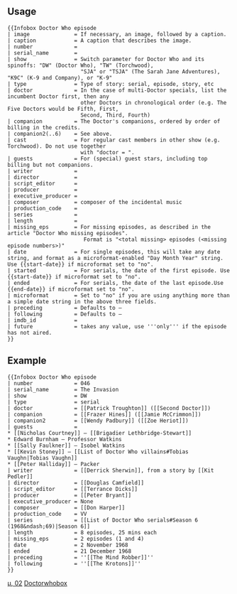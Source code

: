 {{缺乏中文说明}}
== Usage ==
<pre style="overflow:auto">{{Infobox Doctor Who episode
| image              = If necessary, an image, followed by a caption.
| caption            = A caption that describes the image.
| number             = 
| serial_name        = 
| show               = Switch parameter for Doctor Who and its spinoffs: "DW" (Doctor Who), "TW" (Torchwood),
                       "SJA" or "TSJA" (The Sarah Jane Adventures), "K9C" (K-9 and Company), or "K-9"
| type               = Type of story: serial, episode, story, etc
| doctor             = In the case of multi-Doctor specials, list the incumbent Doctor first, then any
                       other Doctors in chronological order (e.g. The Five Doctors would be Fifth, First,
                       Second, Third, Fourth)
| companion          = The Doctor's companions, ordered by order of billing in the credits.
| companion2(..6)    = See above.
| cast               = For regular cast members in other show (e.g. Torchwood). Do not use together
                       with "doctor = ".
| guests             = For (special) guest stars, including top billing but not companions.
| writer             = 
| director           = 
| script_editor      = 
| producer           = 
| executive_producer = 
| composer           = composer of the incidental music
| production_code    = 
| series             = 
| length             = 
| missing_eps        = For missing episodes, as described in the article "Doctor Who missing episodes".
                        Format is "<total missing> episodes (<missing episode numbers>)"
| date               = For single episodes, this will take any date string, and format as a microformat-enabled "Day Month Year" string. Use {{start-date}} if microformat set to "no".
| started            = For serials, the date of the first episode. Use {{start-date}} if microformat set to "no".
| ended              = For serials, the date of the last episode.Use {{end-date}} if microformat set to "no".
| microformat        = Set to "no" if you are using anything more than a simple date string in the above three fields.
| preceding          = Defaults to —
| following          = Defaults to —
| imdb_id            = 
| future             = takes any value, use '''only''' if the episode has not aired.
}}</pre>

==Example==
{{Infobox Doctor Who episode
| number             = 046
| serial_name        = The Invasion
| show               = DW
| type               = serial
| doctor             = [[Patrick Troughton]] ([[Second Doctor]])
| companion          = [[Frazer Hines]] ([[Jamie McCrimmon]])
| companion2         = [[Wendy Padbury]] ([[Zoe Heriot]])
| guests             = 
* [[Nicholas Courtney]] — [[Brigadier Lethbridge-Stewart]]
* Edward Burnham — Professor Watkins
* [[Sally Faulkner]] — Isobel Watkins
* [[Kevin Stoney]] — [[List of Doctor Who villains#Tobias Vaughn|Tobias Vaughn]] 
* [[Peter Halliday]] — Packer
| writer             = [[Derrick Sherwin]], from a story by [[Kit Pedler]]
| director           = [[Douglas Camfield]]
| script_editor      = [[Terrance Dicks]]
| producer           = [[Peter Bryant]]
| executive_producer = None
| composer           = [[Don Harper]]
| production_code    = VV
| series             = [[List of Doctor Who serials#Season 6 (1968–69)|Season 6]]
| length             = 8 episodes, 25 mins each
| missing_eps        = 2 episodes (1 and 4)
| date               = 2 November 1968
| ended              = 21 December 1968
| preceding          = ''[[The Mind Robber]]''
| following          = ''[[The Krotons]]''
}}
<pre style="overflow:auto">{{Infobox Doctor Who episode
| number             = 046
| serial_name        = The Invasion
| show               = DW
| type               = serial
| doctor             = [[Patrick Troughton]] ([[Second Doctor]])
| companion          = [[Frazer Hines]] ([[Jamie McCrimmon]])
| companion2         = [[Wendy Padbury]] ([[Zoe Heriot]])
| guests             = 
* [[Nicholas Courtney]] — [[Brigadier Lethbridge-Stewart]]
* Edward Burnham — Professor Watkins
* [[Sally Faulkner]] — Isobel Watkins
* [[Kevin Stoney]] — [[List of Doctor Who villains#Tobias Vaughn|Tobias Vaughn]] 
* [[Peter Halliday]] — Packer
| writer             = [[Derrick Sherwin]], from a story by [[Kit Pedler]]
| director           = [[Douglas Camfield]]
| script_editor      = [[Terrance Dicks]]
| producer           = [[Peter Bryant]]
| executive_producer = None
| composer           = [[Don Harper]]
| production_code    = VV
| series             = [[List of Doctor Who serials#Season 6 (1968&ndash;69)|Season 6]]
| length             = 8 episodes, 25 mins each
| missing_eps        = 2 episodes (1 and 4)
| date               = 2 November 1968
| ended              = 21 December 1968
| preceding          = ''[[The Mind Robber]]''
| following          = ''[[The Krotons]]''
}}</pre>

{{Film and Television related infobox templates}}

<includeonly>
[[Category:神秘博士信息框模板|µ, 02]]
[[Category:火炬木模板|Doctorwhobox]]
</includeonly>